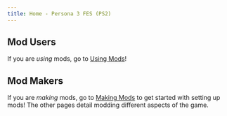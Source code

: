 ```yaml
---
title: Home - Persona 3 FES (PS2)
---
```



## Mod Users

If you are _using_ mods, go to [Using Mods](/p3f/getting-started/using-mods/using-mods)!

## Mod Makers

If you are _making_ mods, go to [Making Mods](/p3f/getting-started/making-mods/extracting-files) to get started with setting up mods! The other pages detail modding different aspects of the game.
